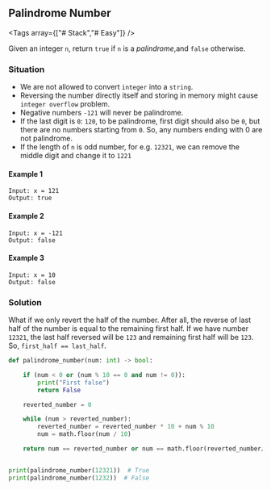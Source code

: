 
## Palindrome Number

<Tags array={["# Stack","# Easy"]} />

Given an integer `n`, return `true` if `n` is a _palindrome_,and `false` otherwise.

### Situation
- We are not allowed to convert `integer` into a `string`.
- Reversing the number directly itself and storing in memory might cause `integer overflow` problem.
- Negative numbers `-121` will never be palindrome.
- If the last digit is `0`: `120`, to be palindrome, first digit should also be `0`, but there are no numbers starting from `0`. So, any numbers ending with 0 are not palindrome.
- If the length of `n` is odd number, for e.g. `12321`, we can remove the middle digit and change it to `1221`

#### Example 1
```
Input: x = 121
Output: true
```
#### Example 2
```
Input: x = -121
Output: false
```
#### Example 3

```
Input: x = 10
Output: false
```

### Solution
What if we only revert the half of the number. After all, the reverse of last half of the number is equal to the remaining first half. If we have number `12321`, the last half reversed will be `123` and remaining first half will be `123`. So, `first_half == last_half`.

```python copy filename="palindrome_number.py"
def palindrome_number(num: int) -> bool:

    if (num < 0 or (num % 10 == 0 and num != 0)):
        print("First false")
        return False

    reverted_number = 0

    while (num > reverted_number):
        reverted_number = reverted_number * 10 + num % 10
        num = math.floor(num / 10)

    return num == reverted_number or num == math.floor(reverted_number/10)


print(palindrome_number(12321))  # True
print(palindrome_number(1232))  # False
```